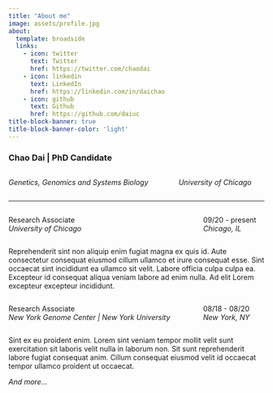 ```yaml
---
title: "About me"
image: assets/profile.jpg
about:
  template: broadside
  links:
    - icon: twitter
      text: Twitter
      href: https://twitter.com/chaodai
    - icon: linkedin
      text: LinkedIn
      href: https://linkedin.com/in/daichao
    - icon: github
      text: Github
      href: https://github.com/daiuc
title-block-banner: true
title-block-banner-color: 'light'
---
```


### Chao Dai | PhD Candidate

:::: {.columns}

::: {.column width="65%"}
*Genetics, Genomics and Systems Biology*
:::

::: {.column width="35%"}
*University of Chicago*
:::
::::

---


:::: {.columns}

::: {.column width="75%"}
Research Associate <br>
*University of Chicago*
:::

::: {.column width="25%" align="right"}
09/20 - present <br>
*Chicago, IL*

:::
:::: 

Reprehenderit sint non aliquip enim fugiat magna ex quis id. Aute consectetur consequat eiusmod cillum ullamco et irure consequat esse. Sint occaecat sint incididunt ea ullamco sit velit. Labore officia culpa culpa ea. Excepteur id consequat aliqua veniam labore ad enim nulla. Ad elit Lorem excepteur excepteur incididunt.


:::: {.columns}

::: {.column width="75%"}
Research Associate <br>
*New York Genome Center | New York University*
:::


::: {.column width="25%" align="right"}
08/18 - 08/20 <br>
*New York, NY*

:::
:::: 

Sint ex eu proident enim. Lorem sint veniam tempor mollit velit sunt exercitation sit laboris velit nulla in laborum non. Sit sunt reprehenderit labore fugiat consequat anim. Cillum consequat eiusmod velit id occaecat tempor ullamco proident ut occaecat.



*And more...*
